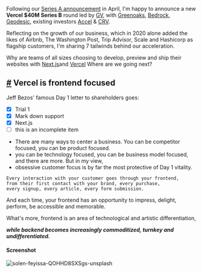 Following our [Series A announcement](https://mdxjs.com) in April, I'm happy to announce a new 
**Vercel $40M Series B** round led by [GV](https://mdxjs.com), with [Greenoaks](https://mdxjs.com),
[Bedrock](https://mdxjs.com), [Geodesic](https://mdxjs.com), existing investors [Accel](https://mdxjs.com) & 
[CRV](https://mdxjs.com).

Reflecting on the growth of our business, which in 2020 alone added the likes of Airbnb, The Washington Post, Trip Advisor, Scale and Hashicorp as flagship customers, I'm sharing 7 tailwinds behind our acceleration.

Why are teams of all sizes choosing to develop, preview and ship their websites with [Next.js]( https://nextjs.org/)and [Vercel](https://vercel.com/? ) Where are we going next?

## [#]( https://nextjs.org/) Vercel is frontend focused

Jeff Bezos' famous Day 1 letter to shareholders goes:

- [x] Trial 1
- [x] Mark down support
- [x] Next.js
- [ ] this is an incomplete item

- There are many ways to center a business. You can be competitor focused, you can be product focused.
- you can be technology focused, you can be business model focused, and there are more. But in my view, 
- obsessive customer focus is by far the most protective of Day 1 vitality.


``` 
Every interaction with your customer goes through your frontend,
from their first contact with your brand, every purchase, 
every signup, every article, every form submission.
```

And each time, your frontend has an opportunity to impress, delight, perform, be accessible and memorable.

What's more, frontend is an area of technological and artistic differentiation,

***while backend becomes increasingly commoditized, turnkey and undifferentiated.***

#### Screenshot
![solen-feyissa-QOHHD8SXSgs-unsplash](https://user-images.githubusercontent.com/22410594/110474480-c4f79b80-80f0-11eb-9214-8a3d22f43932.jpg)

